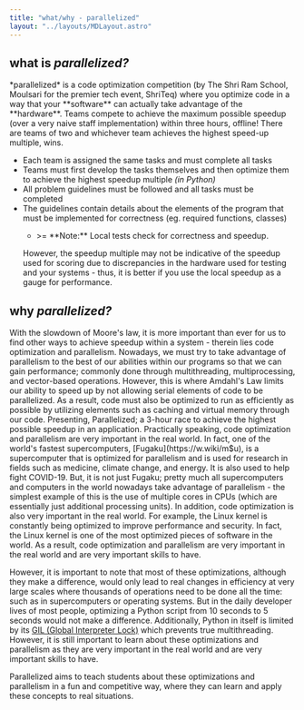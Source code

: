 ```yaml
---
title: "what/why - parallelized"
layout: "../layouts/MDLayout.astro"
---
```



<EmptyWrapper slot="headTop">
  <meta name="title" content="what/why - parallelized" />
  <meta
    name="description"
    content="What exactly is parallelized and why is it even a thing? Find out here!"
  />
  <meta
    name="keywords"
    content="competition, amdahls law, dennard scaling, slowdown, moore, moores law, Moore's Law, coding competition, parallelism, parallelism competition, multiprocessing, python, wrapper, shriteq, shriteq 2023, the shri ram school, the shri ram school moulsari, tsrs moulsari, tsrs, tech competition, technology, coding, gurgaon, gurugram"
  />
  <meta name="robots" content="index, follow" />
  <meta http-equiv="Content-Type" content="text/html; charset=utf-8" />
  <meta name="language" content="English" />
</EmptyWrapper>


## what is _parallelized?_
<span class="child:!mb-0 child:!mt-0">
*parallelized* is a code optimization competition (by The Shri Ram School, Moulsari for the premier tech event, ShriTeq) where you optimize code in a way that your **software** can actually take advantage of the **hardware**.
Teams compete to achieve the maximum possible speedup (over a very naive staff implementation) within three hours, offline! There are teams of two and whichever team
achieves the highest speed-up multiple, wins.
</span>

- Each team is assigned the same tasks and must complete all tasks
- Teams must first develop the tasks themselves and then optimize them to achieve the highest speedup multiple *(in Python)*
- All problem guidelines must be followed and all tasks must be completed
- The guidelines contain details about the elements of the program that must be implemented for correctness (eg. required functions, classes)
  - <p class="!text-xs">&gt;= **Note:** Local tests check for correctness and speedup.
  However, the speedup multiple may not be indicative of the speedup used for scoring 
  due to discrepancies in the hardware used for testing and your systems - thus, it is better if you use the local speedup as a gauge for performance.</p>

## why _parallelized?_
<span class="child:!mb-0 child:!mt-0">
With the slowdown of Moore's law, it is more important than ever for us to find other ways to achieve speedup within a system - therein lies code optimization and parallelism. Nowadays, we must try to take advantage of parallelism to the best of our abilities within our programs so that we can gain performance; commonly done through multithreading, multiprocessing, and vector-based operations. However, this is where Amdahl's Law limits our ability to speed up by not allowing serial elements of code to be parallelized. As a result, code must also be optimized to run as efficiently as possible by utilizing elements such as caching and virtual memory through our code. Presenting, Parallelized; a 3-hour race to achieve the highest possible speedup in an application.
</span>
Practically speaking, code optimization and parallelism are very important in the real world. In fact, one of the world's fastest supercomputers, [Fugaku](https://w.wiki/m$u), is a supercomputer that is optimized for parallelism and is used for research in fields such as medicine, climate change, and energy. It is also used to help fight COVID-19. But, it is not just Fugaku; pretty much all supercomputers and computers in the world nowadays take advantage of parallelism - the simplest example of this is the use of multiple cores in CPUs (which are essentially just additional processing units). In addition, code optimization is also very important in the real world. For example, the Linux kernel is constantly being optimized to improve performance and security. In fact, the Linux kernel is one of the most optimized pieces of software in the world. As a result, code optimization and parallelism are very important in the real world and are very important skills to have.

However, it is important to note that most of these optimizations, although they make a difference, would only lead to real changes in efficiency at very large scales where thousands of operations need to be done all the time: such as in supercomputers or operating systems. But in the daily developer lives of most people, optimizing a Python script from 10 seconds to 5 seconds would not make a difference. Additionally, Python in itself is limited by its [GIL (Global Interpreter Lock)](https://realpython.com/python-gil/) which prevents true multithreading. However, it is still important to learn about these optimizations and parallelism as they are very important in the real world and are very important skills to have.

Parallelized aims to teach students about these optimizations and parallelism in a fun and competitive way, where they can learn and apply these concepts to real situations.